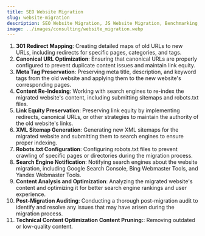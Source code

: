 ```yaml
---
title: SEO Website Migration
slug: website-migration
description: SEO Website Migration, JS Website Migration, Benchmarking, Crawl & Indexation Analysis, Content Pruning, Pre-Migration/Post-Migration Services, Redirection Management, etc.
image: ../images/consulting/website_migration.webp
---
```



1. **301 Redirect Mapping**: Creating detailed maps of old URLs to new URLs, including
redirects for specific pages, categories, and tags.
2. **Canonical URL Optimization**: Ensuring that canonical URLs are properly configured to
prevent duplicate content issues and maintain link equity.
3. **Meta Tag Preservation**: Preserving meta title, description, and keyword tags from the
old website and applying them to the new website's corresponding pages.
4. **Content Re-Indexing**: Working with search engines to re-index the migrated website's
content, including submitting sitemaps and robots.txt files.
5. **Link Equity Preservation**: Preserving link equity by implementing redirects, canonical
URLs, or other strategies to maintain the authority of the old website's links.
6. **XML Sitemap Generation**: Generating new XML sitemaps for the migrated website and
submitting them to search engines to ensure proper indexing.
7. **Robots.txt Configuration**: Configuring robots.txt files to prevent crawling of
specific pages or directories during the migration process.
8. **Search Engine Notification**: Notifying search engines about the website migration,
including Google Search Console, Bing Webmaster Tools, and Yandex Webmaster Tools.
9. **Content Analysis and Optimization**: Analyzing the migrated website's content and
optimizing it for better search engine rankings and user experience.
10. **Post-Migration Auditing**: Conducting a thorough post-migration audit to identify and
resolve any issues that may have arisen during the migration process.
11. **Technical Content Optimization Content Pruning:**: Removing outdated or low-quality content.


